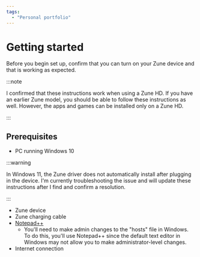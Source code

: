 ```yaml
---
tags:
  - "Personal portfolio"
---
```


# Getting started

Before you begin set up, confirm that you can turn on your Zune device and that is working as expected.

:::note

I confirmed that these instructions work when using a Zune HD. If you have an earlier Zune model, you should be able to follow these instructions as well. However, the apps and games can be installed only on a Zune HD.

:::

## Prerequisites

- PC running Windows 10

:::warning

In Windows 11, the Zune driver does not automatically install after plugging in the device. I'm currently troubleshooting the issue and will update these instructions after I find and confirm a resolution.

:::

- Zune device
- Zune charging cable
- [Notepad++](https://notepad-plus-plus.org/)
	- You'll need to make admin changes to the "hosts" file in Windows. To do this, you'll use Notepad++ since the default text editor in Windows may not allow you to make administrator-level changes.
- Internet connection
